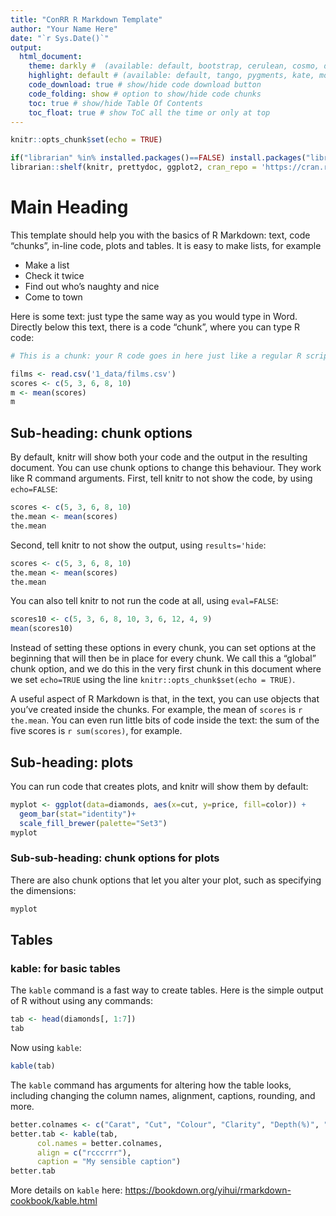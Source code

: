 ```yaml
---
title: "ConRR R Markdown Template"
author: "Your Name Here"
date: "`r Sys.Date()`"
output: 
  html_document:
    theme: darkly #  (available: default, bootstrap, cerulean, cosmo, darkly, flatly, journal, lumen, paper, readable, sandstone, simplex, spacelab, united, and yeti)
    highlight: default # (available: default, tango, pygments, kate, monochrome, espresso, zenburn, haddock, breezedark, and textmate)
    code_download: true # show/hide code download button
    code_folding: show # option to show/hide code chunks
    toc: true # show/hide Table Of Contents
    toc_float: true # show ToC all the time or only at top
---
```



```r
knitr::opts_chunk$set(echo = TRUE)

if("librarian" %in% installed.packages()==FALSE) install.packages("librarian")
librarian::shelf(knitr, prettydoc, ggplot2, cran_repo = 'https://cran.r-project.org')

```

# Main Heading

This template should help you with the basics of R Markdown: text, code "chunks", in-line code, plots and tables. It is easy to make lists, for example

 - Make a list
 - Check it twice
 - Find out who's naughty and nice
 - Come to town

Here is some text: just type the same way as you would type in Word. Directly below this text, there is a code "chunk", where you can type R code:

```r

# This is a chunk: your R code goes in here just like a regular R script:

films <- read.csv('1_data/films.csv')
scores <- c(5, 3, 6, 8, 10)
m <- mean(scores)
m
```



## Sub-heading: chunk options 

By default, knitr will show both your code and the output in the resulting document. You can use chunk options to change this behaviour. They work like R command arguments. First, tell knitr to not show the code, by using `echo=FALSE`:

```r
scores <- c(5, 3, 6, 8, 10)
the.mean <- mean(scores)
the.mean
```

Second, tell knitr to not show the output, using `results='hide`:

```r
scores <- c(5, 3, 6, 8, 10)
the.mean <- mean(scores)
the.mean
```

You can also tell knitr to not run the code at all, using `eval=FALSE`:

```r
scores10 <- c(5, 3, 6, 8, 10, 3, 6, 12, 4, 9)
mean(scores10)
```

Instead of setting these options in every chunk, you can set options at the beginning that will then be in place for every chunk. We call this a "global" chunk option, and we do this in the very first chunk in this document where we set `echo=TRUE` using the line `knitr::opts_chunk$set(echo = TRUE)`.

A useful aspect of R Markdown is that, in the text, you can use objects that you've created inside the chunks. For example, the mean of `scores` is `r the.mean`. You can even run little bits of code inside the text: the sum of the five scores is `r sum(scores)`, for example.


## Sub-heading: plots

You can run code that creates plots, and knitr will show them by default:

```r
myplot <- ggplot(data=diamonds, aes(x=cut, y=price, fill=color)) +
  geom_bar(stat="identity")+
  scale_fill_brewer(palette="Set3")
myplot
```

### Sub-sub-heading: chunk options for plots

There are also chunk options that let you alter your plot, such as specifying the dimensions:

```r
myplot
```


## Tables

### kable: for basic tables

The `kable` command is a fast way to create tables. Here is the simple output of R without using any commands:

```r
tab <- head(diamonds[, 1:7])
tab
```

Now using `kable`:

```r
kable(tab)
```

The `kable` command has arguments for altering how the table looks, including changing the column names, alignment, captions, rounding, and more.

```r
better.colnames <- c("Carat", "Cut", "Colour", "Clarity", "Depth(%)", "Relative width", "Price($)")
better.tab <- kable(tab,
      col.names = better.colnames,
      align = c("rcccrrr"),
      caption = "My sensible caption")
better.tab
```

More details on `kable` here: [https://bookdown.org/yihui/rmarkdown-cookbook/kable.html](https://bookdown.org/yihui/rmarkdown-cookbook/kable.html)

